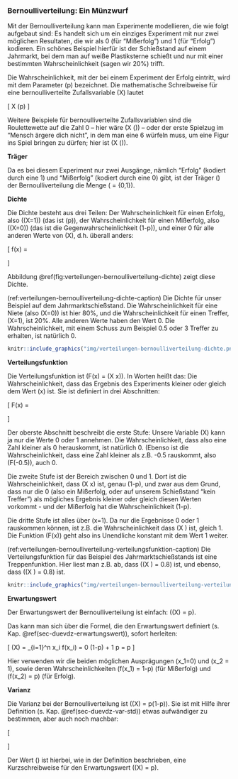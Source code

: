 ### Bernoulliverteilung: Ein Münzwurf {#sec-bernoulliverteilung}

Mit der Bernoulliverteilung kann man Experimente modellieren, die wie folgt aufgebaut sind: Es handelt sich um ein einziges Experiment mit nur zwei möglichen Resultaten, die wir als 0 (für "Mißerfolg") und 1 (für "Erfolg") kodieren. Ein schönes Beispiel hierfür ist der Schießstand auf einem Jahrmarkt, bei dem man auf weiße Plastiksterne schießt und nur mit einer bestimmten Wahrscheinlichkeit (sagen wir 20%) trifft.

Die Wahrscheinlichkeit, mit der bei einem Experiment der Erfolg eintritt, wird mit dem Parameter \(p\) bezeichnet. Die mathematische Schreibweise für eine bernoulliverteilte Zufallsvariable \(X\) lautet

\[ X \sim \text{Be}(p) \]

Weitere Beispiele für bernoulliverteilte Zufallsvariablen sind die Roulettewette auf die Zahl 0 – hier wäre \(X \sim \text{Be}(\frac{1}{37})\) – oder der erste Spielzug im "Mensch ärgere dich nicht", in dem man eine 6 würfeln muss, um eine Figur ins Spiel bringen zu dürfen; hier ist \(X \sim \text{Be}(\frac{1}{6})\).

**Träger**

Da es bei diesem Experiment nur zwei Ausgänge, nämlich "Erfolg" (kodiert durch eine 1) und "Mißerfolg" (kodiert durch eine 0) gibt, ist der Träger \(\mathcal{T}\) der Bernoulliverteilung die Menge \(\mathcal{T} = \{0,1\}\).

**Dichte**

Die Dichte besteht aus drei Teilen: Der Wahrscheinlichkeit für einen Erfolg, also \(\mathbb{P}(X=1)\) (das ist \(p\)), der Wahrscheinlichkeit für einen Mißerfolg, also \(\mathbb{P}(X=0)\) (das ist die Gegenwahrscheinlichkeit \(1-p\)), und einer 0 für alle anderen Werte von \(X\), d.h. überall anders:

\[ f(x) = \begin{cases} p, & x = 1 \\ 1-p, & x=0 \\ 0, &\text{sonst} \end{cases} \]

Abbildung \@ref(fig:verteilungen-bernoulliverteilung-dichte) zeigt diese Dichte.

(ref:verteilungen-bernoulliverteilung-dichte-caption) Die Dichte für unser Beispiel auf dem Jahrmarktschießstand. Die Wahrscheinlichkeit für eine Niete (also \(X=0\)) ist hier 80%, und die Wahrscheinlichkeit für einen Treffer, \(X=1\), ist 20%. Alle anderen Werte haben den Wert 0. Die Wahrscheinlichkeit, mit einem Schuss zum Beispiel 0.5 oder 3 Treffer zu erhalten, ist natürlich 0.

```r
knitr::include_graphics("img/verteilungen-bernoulliverteilung-dichte.png")
```

**Verteilungsfunktion**

Die Verteilungsfunktion ist \(F(x) = \mathbb{P}(X \leq x)\). In Worten heißt das: Die Wahrscheinlichkeit, dass das Ergebnis des Experiments kleiner oder gleich dem Wert \(x\) ist. Sie ist definiert in drei Abschnitten:

\[ F(x) = \begin{cases} 0, & x < 0 \\ 1-p, & x>=0 \, \text{und} \, x<1 \\ 1, & x \geq 1 \end{cases} \]

Der oberste Abschnitt beschreibt die erste Stufe: Unsere Variable \(X\) kann ja nur die Werte 0 oder 1 annehmen. Die Wahrscheinlichkeit, dass also eine Zahl kleiner als 0 herauskommt, ist natürlich 0. (Ebenso ist die Wahrscheinlichkeit, dass eine Zahl kleiner als z.B. -0.5 rauskommt, also \(F(-0.5)\), auch 0.

Die zweite Stufe ist der Bereich zwischen 0 und 1. Dort ist die Wahrscheinlichkeit, dass \(X \leq x\) ist, genau \(1-p\), und zwar aus dem Grund, dass nur die 0 (also ein Mißerfolg, oder auf unserem Schießstand "kein Treffer") als mögliches Ergebnis kleiner oder gleich diesen Werten vorkommt - und der Mißerfolg hat die Wahrscheinlichkeit \(1-p\).

Die dritte Stufe ist alles über \(x=1\). Da nur die Ergebnisse 0 oder 1 rauskommen können, ist z.B. die Wahrscheinlichkeit dass \(X \leq 5\) ist, gleich 1. Die Funktion \(F(x)\) geht also ins Unendliche konstant mit dem Wert 1 weiter.

(ref:verteilungen-bernoulliverteilung-verteilungsfunktion-caption) Die Verteilungsfunktion für das Beispiel des Jahrmarktschießstands ist eine Treppenfunktion. Hier liest man z.B. ab, dass \(\mathbb{P}(X \leq 0) = 0.8\) ist, und ebenso, dass \(\mathbb{P}(X \leq 0.5) = 0.8\) ist.

```r
knitr::include_graphics("img/verteilungen-bernoulliverteilung-verteilungsfunktion.png")
```

**Erwartungswert**

Der Erwartungswert der Bernoulliverteilung ist einfach: \(\mathbb{E}(X) = p\).

Das kann man sich über die Formel, die den Erwartungswert definiert (s. Kap. \@ref(sec-duevdz-erwartungswert)), sofort herleiten:

\[ \mathbb{E}(X) = \sum_{i=1}^n x_i f(x_i) = 0 \cdot (1-p) + 1 \cdot p = p \]

Hier verwenden wir die beiden möglichen Ausprägungen \(x_1=0\) und \(x_2 = 1\), sowie deren Wahrscheinlichkeiten \(f(x_1) = 1-p\) (für Mißerfolg) und \(f(x_2) = p\) (für Erfolg).

**Varianz**

Die Varianz bei der Bernoulliverteilung ist \(\mathbb{V}(X) = p(1-p)\). Sie ist mit Hilfe ihrer Definition (s. Kap. \@ref(sec-duevdz-var-std)) etwas aufwändiger zu bestimmen, aber auch noch machbar:

\[ \begin{aligned} \mathbb{V}(X) &= \sum_{i=1}^n (x_i - \mu)^2 f(x_i) \\&=(x_1-p)^2 \cdot (1-p) + (x_2 - p)^2 \cdot p\\&=p^2 (1-p) + (1-p)^2 p \\&=(p^2 - p^3) + (1^2-2p+p^2)\cdot p \\&=p^2 - p^3 + p - 2p^2 + p^3 \\&=p - p^2 \\&=p(1-p) \end{aligned} \]

Der Wert \(\mu\) ist hierbei, wie in der Definition beschrieben, eine Kurzschreibweise für den Erwartungswert \(\mathbb{E}(X) = p\).